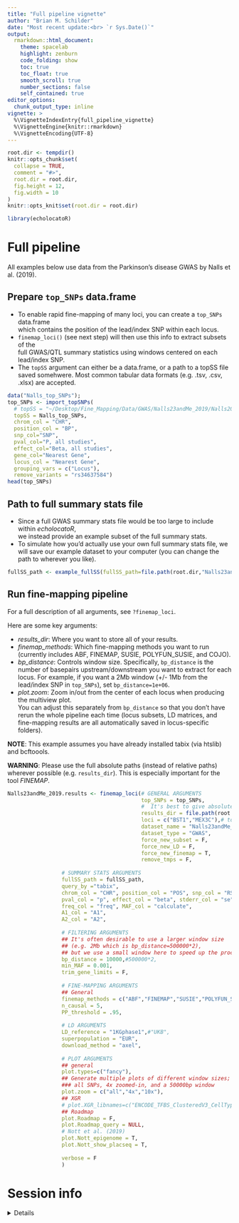 ```yaml
---
title: "Full pipeline vignette" 
author: "Brian M. Schilder"
date: "Most recent update:<br> `r Sys.Date()`"
output: 
  rmarkdown::html_document: 
    theme: spacelab
    highlight: zenburn 
    code_folding: show 
    toc: true 
    toc_float: true
    smooth_scroll: true
    number_sections: false 
    self_contained: true
editor_options: 
  chunk_output_type: inline
vignette: >
  %\VignetteIndexEntry{full_pipeline_vignette}
  %\VignetteEngine{knitr::rmarkdown}
  %\VignetteEncoding{UTF-8}
---
```


```r
root.dir <- tempdir()
knitr::opts_chunk$set(
  collapse = TRUE,
  comment = "#>",
  root.dir = root.dir,
  fig.height = 12,
  fig.width = 10
)  
knitr::opts_knit$set(root.dir = root.dir)  
```

```r
library(echolocatoR) 
```

# Full pipeline  

All examples below use data from the Parkinson's disease GWAS by Nalls et al. (2019).  

## Prepare `top_SNPs` data.frame   

* To enable rapid fine-mapping of many loci, you can create a `top_SNPs` data.frame  
which contains the position of the lead/index SNP within each locus.
* `finemap_loci()` (see next step) will then use this info to extract subsets of the   
full GWAS/QTL summary statistics using windows centered on each lead/index SNP.
* The `topSS` argument can either be a data.frame, or a path to a topSS file saved somehwere. Most common tabular data formats (e.g. .tsv, .csv, .xlsx) are accepted.  



```r
data("Nalls_top_SNPs");
top_SNPs <- import_topSNPs(
  # topSS = "~/Desktop/Fine_Mapping/Data/GWAS/Nalls23andMe_2019/Nalls2019_TableS2.xlsx",
  topSS = Nalls_top_SNPs,
  chrom_col = "CHR", 
  position_col = "BP", 
  snp_col="SNP",
  pval_col="P, all studies", 
  effect_col="Beta, all studies", 
  gene_col="Nearest Gene", 
  locus_col = "Nearest Gene",
  grouping_vars = c("Locus"),
  remove_variants = "rs34637584") 
head(top_SNPs)
```



## Path to full summary stats file  

* Since a full GWAS summary stats file would be too large to include within *echolocatoR*,  
we instead provide an example subset of the full summary stats.  
* To simulate how you'd actually use your own full summary stats file, we will save our example dataset to your computer (you can change the path to wherever you like).

```r
fullSS_path <- example_fullSS(fullSS_path=file.path(root.dir,"Nalls23andMe_2019.fullSS_subset.tsv") )
```

## Run fine-mapping pipeline  

For a full description of all arguments, see `?finemap_loci`.  

Here are some key arguments:  

* *results_dir*: Where you want to store all of your results.  
* *finemap_methods*: Which fine-mapping methods you want to run (currently includes ABF, FINEMAP, SUSIE, POLYFUN_SUSIE, and COJO).  
* *bp_distance*: Controls window size. Specifically, `bp_distance` is the number of basepairs upstream/downstream you want to extract for each locus. For example, if you want a 2Mb window (+/- 1Mb from the lead/index SNP in `top_SNPs`), set `bp_distance=1e+06`.  
* *plot.zoom*: Zoom in/out from the center of each locus when producing the multiview plot.  
You can adjust this separately from `bp_distance` so that you don't have rerun the whole pipeline each time (locus subsets, LD matrices, and fine-mapping results are all automatically saved in locus-specific folders).  

**NOTE**: This example assumes you have already installed tabix (via htslib) and bcftoools.

**WARNING**: Please use the full absolute paths (instead of relative paths) wherever possible (e.g. `results_dir`). This is especially important for the tool *FINEMAP*.

```r

Nalls23andMe_2019.results <- finemap_loci(# GENERAL ARGUMENTS 
                                          top_SNPs = top_SNPs,  
                                          #  It's best to give absolute paths
                                          results_dir = file.path(root.dir,"results"),
                                          loci = c("BST1","MEX3C"),# top_SNPs$Locus,
                                          dataset_name = "Nalls23andMe_2019",
                                          dataset_type = "GWAS",  
                                          force_new_subset = F,
                                          force_new_LD = F,
                                          force_new_finemap = T,
                                          remove_tmps = F,
                                          
                 # SUMMARY STATS ARGUMENTS
                 fullSS_path = fullSS_path,
                 query_by ="tabix",
                 chrom_col = "CHR", position_col = "POS", snp_col = "RSID",
                 pval_col = "p", effect_col = "beta", stderr_col = "se",
                 freq_col = "freq", MAF_col = "calculate",
                 A1_col = "A1",
                 A2_col = "A2",
                 
                 # FILTERING ARGUMENTS
                 ## It's often desirable to use a larger window size 
                 ## (e.g. 2Mb which is bp_distance=500000*2), 
                 ## but we use a small window here to speed up the process. 
                 bp_distance = 10000,#500000*2,
                 min_MAF = 0.001,  
                 trim_gene_limits = F,
                 
                 # FINE-MAPPING ARGUMENTS
                 ## General
                 finemap_methods = c("ABF","FINEMAP","SUSIE","POLYFUN_SUSIE"), 
                 n_causal = 5,
                 PP_threshold = .95, 
                 
                 # LD ARGUMENTS 
                 LD_reference = "1KGphase1",#"UKB",
                 superpopulation = "EUR",
                 download_method = "axel",
                 
                 # PLOT ARGUMENTS 
                 ## general   
                 plot.types=c("fancy"),
                 ## Generate multiple plots of different window sizes; 
                 ### all SNPs, 4x zoomed-in, and a 50000bp window
                 plot.zoom = c("all","4x","10x"),
                 ## XGR
                 # plot.XGR_libnames=c("ENCODE_TFBS_ClusteredV3_CellTypes"), 
                 ## Roadmap
                 plot.Roadmap = F,
                 plot.Roadmap_query = NULL,
                 # Nott et al. (2019)
                 plot.Nott_epigenome = T, 
                 plot.Nott_show_placseq = T, 
                 
                 verbose = F
                 )
```

# Session info  

<details>

```r
utils::sessionInfo()
```

</details>


